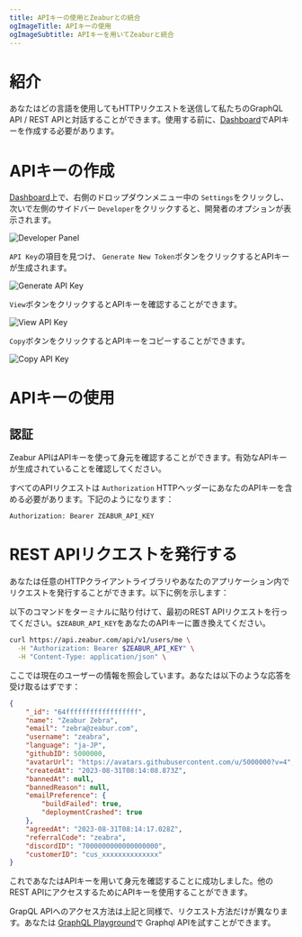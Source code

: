 ```yaml
---
title: APIキーの使用とZeaburとの統合
ogImageTitle: APIキーの使用
ogImageSubtitle: APIキーを用いてZeaburと統合
---
```


# 紹介

あなたはどの言語を使用してもHTTPリクエストを送信して私たちのGraphQL API / REST APIと対話することができます。使用する前に、[Dashboard](https://dash.zeabur.com)でAPIキーを作成する必要があります。

# APIキーの作成

[Dashboard](https://dash.zeabur.com/)上で、右側のドロップダウンメニュー中の `Settings`をクリックし、次いで左側のサイドバー `Developer`をクリックすると、開発者のオプションが表示されます。

![Developer Panel](/developer/api-key/developer.en-US.png)

`API Key`の項目を見つけ、 `Generate New Token`ボタンをクリックするとAPIキーが生成されます。

![Generate API Key](/developer/api-key/generate-api-key.en-US.png)

`View`ボタンをクリックするとAPIキーを確認することができます。

![View API Key](/developer/api-key/view-api-key.en-US.png)

`Copy`ボタンをクリックするとAPIキーをコピーすることができます。

![Copy API Key](/developer/api-key/copy-api-key.en-US.png)

# APIキーの使用

## 認証

Zeabur APIはAPIキーを使って身元を確認することができます。有効なAPIキーが生成されていることを確認してください。

すべてのAPIリクエストは `Authorization` HTTPヘッダーにあなたのAPIキーを含める必要があります。下記のようになります：

```http
Authorization: Bearer ZEABUR_API_KEY
```

# REST APIリクエストを発行する

あなたは任意のHTTPクライアントライブラリやあなたのアプリケーション内でリクエストを発行することができます。以下に例を示します：

以下のコマンドをターミナルに貼り付けて、最初のREST APIリクエストを行ってください。`$ZEABUR_API_KEY`をあなたのAPIキーに置き換えてください。

```bash
curl https://api.zeabur.com/api/v1/users/me \
  -H "Authorization: Bearer $ZEABUR_API_KEY" \
  -H "Content-Type: application/json" \
```

ここでは現在のユーザーの情報を照会しています。あなたは以下のような応答を受け取るはずです：

```json
{
    "_id": "64ffffffffffffffffff",
    "name": "Zeabur Zebra",
    "email": "zebra@zeabur.com",
    "username": "zeabra",
    "language": "ja-JP",
    "githubID": 5000000,
    "avatarUrl": "https://avatars.githubusercontent.com/u/5000000?v=4",
    "createdAt": "2023-08-31T08:14:08.873Z",
    "bannedAt": null,
    "bannedReason": null,
    "emailPreference": {
        "buildFailed": true,
        "deploymentCrashed": true
    },
    "agreedAt": "2023-08-31T08:14:17.028Z",
    "referralCode": "zeabra",
    "discordID": "7000000000000000000",
    "customerID": "cus_xxxxxxxxxxxxxx"
}
```

これであなたはAPIキーを用いて身元を確認することに成功しました。他のREST APIにアクセスするためにAPIキーを使用することができます。

GrapQL APIへのアクセス方法は上記と同様で、リクエスト方法だけが異なります。あなたは [GraphQL Playground](https://api.zeabur.com/graphql)で Graphql APIを試すことができます。
